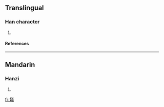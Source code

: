 ==Translingual==
===Han character===
{{Han char|rn=38|rad=女|as=13|sn=16|four=|canj=女廿土戈 (VTGI)}}
# {{defn|Han|sort=女13}}
====References====
{{Han ref|kx=0272.251|dkj=06794|dj=0540.280|hdz=21085.060|uh=5B1F|ud=23327}}

----
==Mandarin==
===Hanzi===
{{cmn-hanzi|pin=[[yì]] (yi4)|wg=i<sup>4</sup>}}
# {{defn|Mandarin}}

[[fr:嬟]]